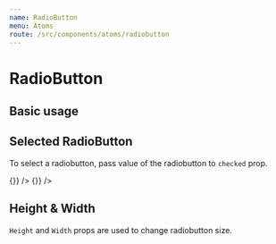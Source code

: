 ```yaml
---
name: RadioButton
menu: Atoms
route: /src/components/atoms/radiobutton
---
```



# RadioButton

<Props of={RadioButton} />

## Basic usage

<Playground>
    <RadioButton name="gender" value="male" label="Male" />
</Playground>

## Selected RadioButton

To select a radiobutton, pass value of the radiobutton to `checked` prop.

<Playground>
    <RadioButton name="gender" value="male" label="Male" checked="male" onChange={() => {}} />
    <RadioButton name="gender" value="female" label="Female" checked="male" onChange={() => {}} />
</Playground>

## Height & Width

`Height` and `Width` props are used to change radiobutton size.

<Playground>
    <RadioButton name="gender" value="male" label="Male" height="30px" width="30px" />
</Playground>